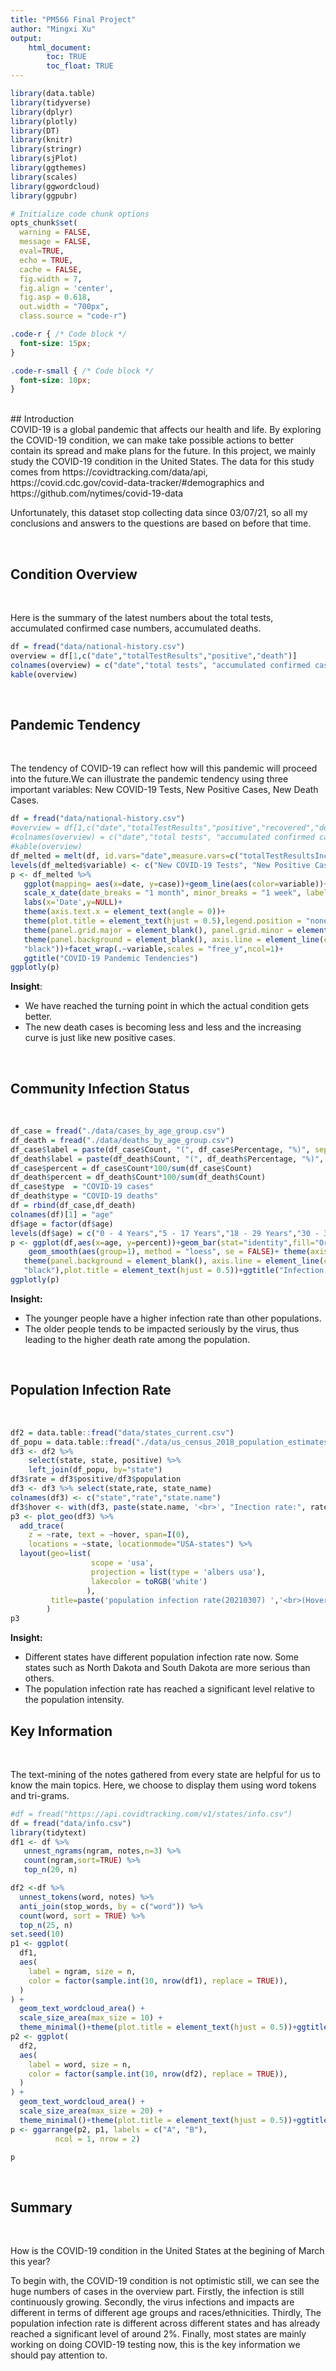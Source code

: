 ```yaml
---
title: "PM566 Final Project"
author: "Mingxi Xu"
output: 
    html_document:
        toc: TRUE
        toc_float: TRUE
--- 
```



```r

library(data.table)
library(tidyverse)
library(dplyr)
library(plotly)
library(DT)
library(knitr)
library(stringr)
library(sjPlot)
library(ggthemes)
library(scales)
library(ggwordcloud)
library(ggpubr)

# Initialize code chunk options
opts_chunk$set(
  warning = FALSE,
  message = FALSE,
  eval=TRUE,
  echo = TRUE,
  cache = FALSE,
  fig.width = 7, 
  fig.align = 'center',
  fig.asp = 0.618,
  out.width = "700px",
  class.source = "code-r")
```

```css
.code-r { /* Code block */
  font-size: 15px;
}

.code-r-small { /* Code block */
  font-size: 10px;
}
```

<br>
## Introduction 
<br> 
COVID-19 is a global pandemic that affects our health and life. By exploring the COVID-19 condition, we can make take possible actions to better contain its spread and make plans for the future. In this project, we mainly study the COVID-19 condition in the United States. The data for this study comes from https://covidtracking.com/data/api, https://covid.cdc.gov/covid-data-tracker/#demographics and https://github.com/nytimes/covid-19-data

Unfortunately, this dataset stop collecting data since 03/07/21, so all my conclusions and answers to the questions are based on before that time.

<br>

## Condition Overview

<br>

Here is the summary of the latest numbers about the total tests, accumulated confirmed case numbers, accumulated deaths. 

```r
df = fread("data/national-history.csv")
overview = df[1,c("date","totalTestResults","positive","death")]
colnames(overview) = c("date","total tests", "accumulated confirmed case numbers", "accumulated deaths")
kable(overview)
```

<br>

## Pandemic Tendency

<br>

The tendency of COVID-19 can reflect how will this pandemic will proceed into the future.We can illustrate the pandemic tendency using three important variables: New COVID-19 Tests, New Positive Cases, New Death Cases. 

```r
df = fread("data/national-history.csv")
#overview = df[1,c("date","totalTestResults","positive","recovered","death")]
#colnames(overview) = c("date","total tests", "accumulated confirmed case numbers", "accumulated recoveries", "accumulated deaths")
#kable(overview)
df_melted = melt(df, id.vars="date",measure.vars=c("totalTestResultsIncrease","positiveIncrease","deathIncrease"), value.name="case")
levels(df_melted$variable) <- c("New COVID-19 Tests", "New Positive Cases", "New Death Cases")
p <- df_melted %>%
   ggplot(mapping= aes(x=date, y=case))+geom_line(aes(color=variable))+geom_area(alpha=0.5,aes(fill=variable))+
   scale_x_date(date_breaks = "1 month", minor_breaks = "1 week", labels = date_format("%b-%d"))+
   labs(x='Date',y=NULL)+
   theme(axis.text.x = element_text(angle = 0))+
   theme(plot.title = element_text(hjust = 0.5),legend.position = "none")+
   theme(panel.grid.major = element_blank(), panel.grid.minor = element_blank())+
   theme(panel.background = element_blank(), axis.line = element_line(colour =    
   "black"))+facet_wrap(.~variable,scales = "free_y",ncol=1)+
   ggtitle("COVID-19 Pandemic Tendencies")
ggplotly(p)
```
**Insight**:

- We have reached the turning point in which the actual condition gets better. 
- The new death cases is becoming less and less and the increasing curve is just like new positive cases.

<br>

## Community Infection Status

<br>

```r
df_case = fread("./data/cases_by_age_group.csv")
df_death = fread("./data/deaths_by_age_group.csv")
df_case$label = paste(df_case$Count, "(", df_case$Percentage, "%)", sep="")
df_death$label = paste(df_death$Count, "(", df_death$Percentage, "%)", sep="")
df_case$percent = df_case$Count*100/sum(df_case$Count)
df_death$percent = df_death$Count*100/sum(df_death$Count)
df_case$type  = "COVID-19 cases"
df_death$type = "COVID-19 deaths"
df = rbind(df_case,df_death)
colnames(df)[1] = "age"
df$age = factor(df$age)
levels(df$age) = c("0 - 4 Years","5 - 17 Years","18 - 29 Years","30 - 39 Years", "40 - 49 Years","50 - 64 Years","65 - 74 Years","75 - 84 Years","85+ Years")
p <- ggplot(df,aes(x=age, y=percent))+geom_bar(stat="identity",fill="Orange")+
    geom_smooth(aes(group=1), method = "loess", se = FALSE)+ theme(axis.text.x = element_text(angle =    45,vjust=15))+labs(x=NULL)+facet_wrap(.~type)+
   theme(panel.background = element_blank(), axis.line = element_line(colour =    
   "black"),plot.title = element_text(hjust = 0.5))+ggtitle("Infection status of different age groups")
ggplotly(p)
```
**Insight:**

- The younger people have a higher infection rate than other populations. 
- The older people tends to be impacted seriously by the virus, thus leading to the higher death rate among the population.

<br>

## Population Infection Rate

<br>

```r
df2 = data.table::fread("data/states_current.csv")
df_popu = data.table::fread("./data/us_census_2018_population_estimates_states.csv")
df3 <- df2 %>%
    select(state, state, positive) %>%
    left_join(df_popu, by="state")
df3$rate = df3$positive/df3$population
df3 <- df3 %>% select(state,rate, state_name)
colnames(df3) <- c("state","rate","state.name")
df3$hover <- with(df3, paste(state.name, '<br>', "Inection rate:", rate))
p3 <- plot_geo(df3) %>%
  add_trace(
    z = ~rate, text = ~hover, span=I(0),
    locations = ~state, locationmode="USA-states") %>%
  layout(geo=list(
                  scope = 'usa',
                  projection = list(type = 'albers usa'),
                  lakecolor = toRGB('white')
                 ),
         title=paste('population infection rate(20210307) ','<br>(Hover for value)')
        )
p3
```
**Insight:**

- Different states have different population infection rate now. Some states such as North Dakota and South Dakota are more serious than others. 
- The population infection rate has reached a significant level relative to the population intensity.
<br>

## Key Information

<br>

The text-mining of the notes gathered from every state are helpful for us to know the main topics. Here, we choose to display them using word tokens and tri-grams.

```r
#df = fread("https://api.covidtracking.com/v1/states/info.csv")
df = fread("data/info.csv")
library(tidytext)
df1 <- df %>%
   unnest_ngrams(ngram, notes,n=3) %>%
   count(ngram,sort=TRUE) %>%
   top_n(20, n)

df2 <-df %>%
  unnest_tokens(word, notes) %>%
  anti_join(stop_words, by = c("word")) %>%
  count(word, sort = TRUE) %>%
  top_n(25, n)
set.seed(10)
p1 <- ggplot(
  df1,
  aes(
    label = ngram, size = n,
    color = factor(sample.int(10, nrow(df1), replace = TRUE)),
  )
) +
  geom_text_wordcloud_area() +
  scale_size_area(max_size = 10) +
  theme_minimal()+theme(plot.title = element_text(hjust = 0.5))+ggtitle("tri-gram word cloud")
p2 <- ggplot(
  df2,
  aes(
    label = word, size = n,
    color = factor(sample.int(10, nrow(df2), replace = TRUE)),
  )
) +
  geom_text_wordcloud_area() +
  scale_size_area(max_size = 20) +
  theme_minimal()+theme(plot.title = element_text(hjust = 0.5))+ggtitle("token-level word cloud")
p <- ggarrange(p2, p1, labels = c("A", "B"),
          ncol = 1, nrow = 2)

p
```
<br>

## Summary

<br>

How is the COVID-19 condition in the United States at the begining of March this year?

To begin with, the COVID-19 condition is not optimistic still, we can see the huge numbers of cases in the overview part.  Firstly, the infection is still continuously growing. Secondly, the virus infections and impacts are different in terms of different age groups and races/ethnicities. Thirdly, The population infection rate is different across different states and has already reached a significant level of around 2%. Finally, most states are mainly working on doing COVID-19 testing now, this is the key information we should pay attention to.

<br>
<br>

